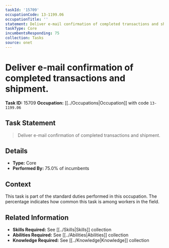 ```yaml
---
taskId: '15709'
occupationCode: 13-1199.06
occupationTitle: ''
statement: Deliver e-mail confirmation of completed transactions and shipment.
taskType: Core
incumbentsResponding: 75
collection: Tasks
source: onet
---
```

# Deliver e-mail confirmation of completed transactions and shipment.

**Task ID:** 15709
**Occupation:** [[../Occupations|Occupation]] with code `13-1199.06`

## Task Statement

> Deliver e-mail confirmation of completed transactions and shipment.

## Details

- **Type:** Core
- **Performed By:** 75.0% of incumbents

## Context

This task is part of the standard duties performed in this occupation. The percentage indicates how common this task is among workers in the field.

## Related Information

- **Skills Required:** See [[../Skills|Skills]] collection
- **Abilities Required:** See [[../Abilities|Abilities]] collection
- **Knowledge Required:** See [[../Knowledge|Knowledge]] collection
